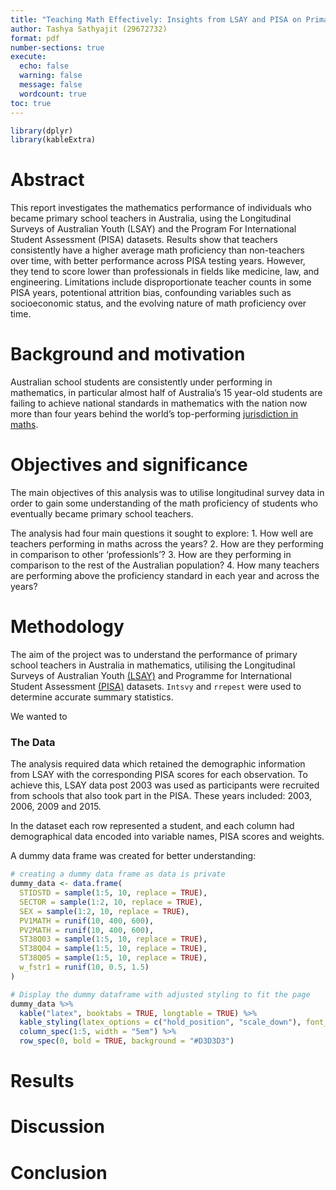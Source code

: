 ```yaml
---
title: "Teaching Math Effectively: Insights from LSAY and PISA on Primary Teacher Proficiency"
author: Tashya Sathyajit (29672732)
format: pdf
number-sections: true
execute: 
  echo: false
  warning: false
  message: false
  wordcount: true
toc: true
---
```


```r
library(dplyr)
library(kableExtra)
```

# Abstract

This report investigates the mathematics performance of individuals who became primary school teachers in Australia, using the Longitudinal Surveys of Australian Youth (LSAY) and the Program For International Student Assessment (PISA) datasets. Results show that teachers consistently have a higher average math proficiency than non-teachers over time, with better performance across PISA testing years. However, they tend to score lower than professionals in fields like medicine, law, and engineering. Limitations include disproportionate teacher counts in some PISA years, potentional attrition bias, confounding variables such as socioeconomic status, and the evolving nature of math proficiency over time.

# Background and motivation

Australian school students are consistently under performing in mathematics, in particular almost half of Australia's 15 year-old students are failing to achieve national standards in mathematics with the nation now more than four years behind the world's top-performing [jurisdiction in maths](https://www.theage.com.au/national/victoria/australian-school-students-more-than-four-years-behind-in-maths-20231204-p5eosl.html).



# Objectives and significance

The main objectives of this analysis was to utilise longitudinal survey data in order to gain some understanding of the math proficiency of students who eventually became primary school teachers.

The analysis had four main questions it sought to explore:
1. How well are teachers performing in maths across the years?
2. How are they performing in comparison to other 'professionls'?
3. How are they performing in comparison to the rest of the Australian population?
4. How many teachers are performing above the proficiency standard in each year and across the years?

# Methodology

The aim of the project was to understand the performance of primary school teachers in Australia in mathematics, utilising the Longitudinal Surveys of Australian Youth [(LSAY)](https://www.lsay.edu.au/) and Programme for International Student Assessment [(PISA)](https://www.oecd.org/en/about/programmes/pisa.html) datasets. `Intsvy` and `rrepest` were used to determine accurate summary statistics.

We wanted to 


### The Data

The analysis required data which retained the demographic information from LSAY with the corresponding PISA scores for each observation. To achieve this, LSAY data post 2003 was used as participants were recruited from schools that also took part in the PISA. These years included: 2003, 2006, 2009 and 2015.

In the dataset each row represented a student, and each column had demographical data encoded into variable names, PISA scores and weights.

A dummy data frame was created for better understanding:

```r
# creating a dummy data frame as data is private
dummy_data <- data.frame(
  STIDSTD = sample(1:5, 10, replace = TRUE),
  SECTOR = sample(1:2, 10, replace = TRUE),
  SEX = sample(1:2, 10, replace = TRUE),
  PV1MATH = runif(10, 400, 600),
  PV2MATH = runif(10, 400, 600),
  ST38Q03 = sample(1:5, 10, replace = TRUE),
  ST38Q04 = sample(1:5, 10, replace = TRUE),
  ST38Q05 = sample(1:5, 10, replace = TRUE),
  w_fstr1 = runif(10, 0.5, 1.5)
)

# Display the dummy dataframe with adjusted styling to fit the page
dummy_data %>%
  kable("latex", booktabs = TRUE, longtable = TRUE) %>%
  kable_styling(latex_options = c("hold_position", "scale_down"), font_size = 8) %>%
  column_spec(1:5, width = "5em") %>%
  row_spec(0, bold = TRUE, background = "#D3D3D3")
```


# Results

# Discussion

# Conclusion

